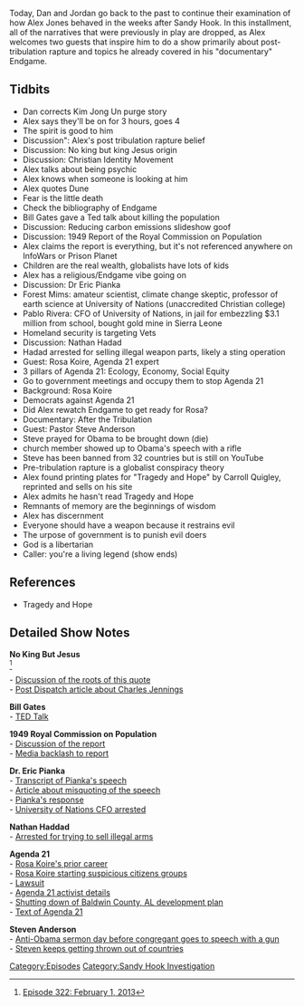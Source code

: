 {{DEFAULTSORT:
    #_EPISODE_0305:February 1, 2013
}}{{Episode
    | title           = February 1, 2013
    | caption         = [https://knowledgefight.libsyn.com/knowledge-fight-february-1-2013 Listen to this episode on Libsyn]
    | episodeNumber   = 305
    | length          = 01:32:28
    | airDate         = June 5, 2019
    | coverageDate    = February 1, 2013
    | episodeType     = [[:Category:Sandy Hook Investigation|Sandy Hook Investigation]]
    | appearance      = [[Charles A Jennings]], [[Bill Gates]], [[Dr Eric Pianka]], [[Pablo Rivera]], [[Nathan Hadad]], [[Rosa Koire]], [[Pastor Steve Anderson]], [[Carroll Quigley]]
    | previousEpisode = [[304: May 30-31, 2019]]
    | nextEpisode     = [[306: June 4-5, 2019]]
}}

{{Stub}}

Today, Dan and Jordan go back to the past to continue their examination of how Alex Jones behaved in the weeks after Sandy Hook. In this installment, all of the narratives that were previously in play are dropped, as Alex welcomes two guests that inspire him to do a show primarily about post-tribulation rapture and topics he already covered in his "documentary" Endgame.

==Tidbits==

*Dan corrects Kim Jong Un purge story
*Alex says they'll be on for 3 hours, goes 4
*The spirit is good to him
*Discussion": Alex's post tribulation rapture belief
*Discussion: No king but king Jesus origin
*Discussion: Christian Identity Movement
*Alex talks about being psychic
*Alex knows when someone is looking at him
*Alex quotes Dune
*Fear is the little death
*Check the bibliography of Endgame
*Bill Gates gave a Ted talk about killing the population
*Discussion: Reducing carbon emissions slideshow goof
*Discussion: 1949 Report of the Royal Commission on Population
*Alex claims the report is everything, but it's not referenced anywhere on InfoWars or Prison Planet
*Children are the real wealth, globalists have lots of kids
*Alex has a religious/Endgame vibe going on
*Discussion: Dr Eric Pianka
*Forest Mims: amateur scientist, climate change skeptic, professor of earth science at University of Nations (unaccredited Christian college)
*Pablo Rivera: CFO of University of Nations, in jail for embezzling $3.1 million from school, bought gold mine in Sierra Leone
*Homeland security is targeting Vets
*Discussion: Nathan Hadad
*Hadad arrested for selling illegal weapon parts, likely a sting operation
*Guest: Rosa Koire, Agenda 21 expert
*3 pillars of Agenda 21: Ecology, Economy, Social Equity
*Go to government meetings and occupy them to stop Agenda 21
*Background: Rosa Koire
*Democrats against Agenda 21
*Did Alex rewatch Endgame to get ready for Rosa?
*Documentary: After the Tribulation
*Guest: Pastor Steve Anderson
*Steve prayed for Obama to be brought down (die)
*church member showed up to Obama's speech with a rifle
*Steve has been banned from 32 countries but is still on YouTube
*Pre-tribulation rapture is a globalist conspiracy theory
*Alex found printing plates for "Tragedy and Hope" by Carroll Quigley, reprinted and sells on his site
*Alex admits he hasn't read Tragedy and Hope
*Remnants of memory are the beginnings of wisdom
*Alex has discernment
*Everyone should have a weapon because it restrains evil
*The urpose of government is to punish evil doers
*God is a libertarian
*Caller: you're a living legend (show ends)

==References==

*Tragedy and Hope

==Detailed Show Notes==

'''No King But Jesus'''<br /><ref>[https://knowledgefight.com/research/2019/6/5/episode-322-february-1-2013 Episode 322: February 1, 2013]</ref>

- [https://fakehistory.wordpress.com/2010/05/12/%E2%80%9Cno-king-but-jesus%E2%80%9D-and-the-american-revolution/ Discussion of the roots of this quote]<br />

- [https://culteducation.com/group/871-christian-identity/3700-inside-the-christian-identity-movement.html Post Dispatch article about Charles Jennings]

'''Bill Gates'''<br />

- [https://www.ted.com/talks/bill_gates?language=en TED Talk]

'''1949 Royal Commission on Population<br />

'''- [https://www.scribd.com/document/24370606/1949-Royal-Commission-on-Population Discussion of the report]<br />

- [https://europepmc.org/backend/ptpmcrender.fcgi?accid=PMC2974249&blobtype=pdf Media backlash to report]

'''Dr. Eric Pianka'''<br />

- [http://www.zo.utexas.edu/courses/bio373/Vanishing.Book.pdf Transcript of Pianka's speech]<br />

- [http://thequestionableauthority.blogspot.com/2006/04/seguin-gazette-enterprise-and.html Article about misquoting of the speech]<br />

- [http://www.zo.utexas.edu/courses/THOC/Controversy.html Pianka's response]<br />

- [https://www.westhawaiitoday.com/2018/01/09/hawaii-news/u-of-nations-ex-cfo-gets-nearly-10-years-in-prison/ University of Nations CFO arrested]

'''Nathan Haddad'''<br />

- [https://www.watertowndailytimes.com/article/20130406/NEWS07/704069911 Arrested for trying to sell illegal arms]

'''Agenda 21'''<br />

- [http://fortune.com/2014/06/18/agenda-21/ Rosa Koire's prior career]<br />

- [https://www.pressdemocrat.com/news/2243256-181/koire-the-face-of-shadowy?sba=AAS Rosa Koire starting suspicious citizens groups]<br />

- [https://napavalleyregister.com/news/opinion/mailbag/allen-critics-have-unreliable-record/article_037255ee-3ad5-11df-9be5-001cc4c03286.html Lawsuit]<br />

- [https://www.splcenter.org/sites/default/files/d6_legacy_files/downloads/publication/agenda_21_final_web_0.pdf Agenda 21 activist details]<br />

- [https://www.splcenter.org/sites/default/files/d6_legacy_files/downloads/publication/agenda_21_final_web_0.pdfhttps://www.splcenter.org/sites/default/files/d6_legacy_files/downloads/publication/agenda_21_final_web_0.pdf Shutting down of Baldwin County, AL development plan]<br />

- [https://sustainabledevelopment.un.org/content/documents/Agenda21.pdf Text of Agenda 21]

'''Steven Anderson'''<br />

- [https://www.phoenixnewtimes.com/news/christopher-broughtons-pastor-steven-anderson-prays-for-president-barack-obamas-death-6500993 Anti-Obama sermon day before congregant goes to speech with a gun]<br />

- [https://www.pinknews.co.uk/2019/05/02/us-death-to-gays-preacher-steven-anderson-banned-from-most-of-europe/ Steven keeps getting thrown out of countries]

[[Category:Episodes]]
[[Category:Sandy Hook Investigation]]
